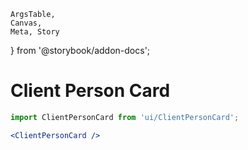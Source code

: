 	ArgsTable,
	Canvas,
	Meta, Story
} from '@storybook/addon-docs';

<Meta
	title="Card/Client Person"
	component={ClientPersonCard}
/>

# Client Person Card

```jsx
import ClientPersonCard from 'ui/ClientPersonCard';

<ClientPersonCard />
```

<Canvas>
	<Story name="Client Person">
		<ClientPersonCard
			givenName="Example"
			familyName="Person"
			address={[{ value: 'London, UK' }]}
		/>
	</Story>
</Canvas>

<ArgsTable of={ClientPersonCard} />
